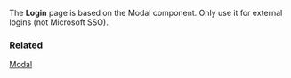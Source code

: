 The **Login** page is based on the Modal component. Only use it for external logins (not Microsoft SSO).

### Related

[Modal](?path=/docs/components-modal--modal-regular)
